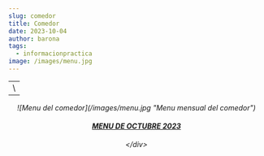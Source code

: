```yaml
---
slug: comedor
title: Comedor
date: 2023-10-04
author: barona
tags:
  - informacionpractica
image: /images/menu.jpg
---
```

| |
| :-: |
|\ |
<div style="font-style: italic; text-align: center;" markdown="1">
![Menu del comedor](/images/menu.jpg "Menu mensual del comedor")

#### [M﻿ENU DE OCTUBRE 2023](docs/MENU_OCTUBRE_2023.pdf)
<﻿/div>
